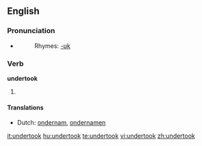 ==English==

===Pronunciation===
* {{IPA|/ʌndəɻ'tʊk/}}
*: Rhymes: [[Rhymes:English:-ʊk|-ʊk]]

===Verb===
'''undertook'''

# {{past tense of|[[undertake]]}}

====Translations====
{{trans-top|past tense of undertake}}
* Dutch: [[ondernam]], [[ondernamen]]
{{trans-mid}}
{{trans-bottom}}

[[it:undertook]]
[[hu:undertook]]
[[te:undertook]]
[[vi:undertook]]
[[zh:undertook]]